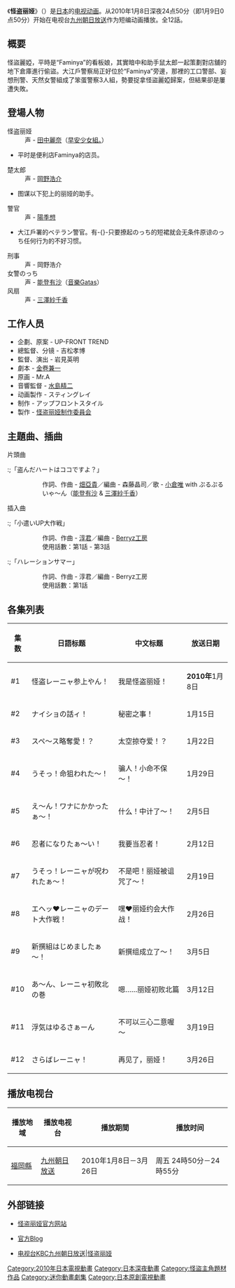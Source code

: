 {{Infobox animanga/Headerofja
|標題= 怪盗丽娅
|圖像= 
|尺寸= 
|說明= 
|日文名稱= 怪盗レーニャ
|kana= かいとうレーニャ
|romaji= Kaitō Rēnya
}}
{{Infobox animanga/TVAnime
|標題=怪盗丽娅
|原作=
|總導演=[[吉松孝博|吉松孝博]]
|監督=岩見英明
|導演=
|系列構成=
|腳本=[[金卷兼一|金卷兼一]]
|人物設定=
|機械設定=
|音樂=
|動畫製作=スティングレイ
|製作=[[製作委員会方式|怪盗丽娅制作委員会]]
|播放電視台=[[#放送局|九州朝日放送]]
|播放開始=2010年1月8日
|播放結束=3月26日
|話数=全12話
|其他=
|Copyright=怪盗レーニャ制作委員会/<br/>角川コンテンツゲート
|Internet=
}}
{{Infobox animanga/Footerofja}}

《'''怪盗丽娅'''》（{{lang-ja|怪盗レーニャ}}）是[[日本|日本]]的[[电视动画|电视动画]]。从2010年1月8日深夜24点50分（即1月9日0点50分）开始在电视台[[九州朝日放送|九州朝日放送]]作为短编动画播放。全12話。

== 概要 ==
怪盜麗婭，平時是“Faminya”的看板娘，其實暗中和助手鼠太郎一起策劃對店舖的地下倉庫進行偷盜。大江戶警察局正好位於“Faminya”旁邊，那裡的工口警部、妄想刑警、天然女警組成了笨蛋警察3人組，勢要捉拿怪盜麗婭歸案，但結果卻是屢遭失敗。

== 登場人物 ==
; 怪盗丽娅
: 声 - [[田中麗奈_(早安少女組)|田中麗奈]]（[[早安少女組。|早安少女組。]]）
* 平时是便利店Faminya的店员。
; 楚太郎
: 声 - [[岡野浩介|岡野浩介]]
* 图谋以下犯上的丽娅的助手。
; 警官
: 声 - [[陽季想|陽季想]]
* 大江戶署的ベテラン警官。有-{}-只要撩起のっち的短裙就会无条件原谅のっち任何行为的不好习惯。
; 刑事
: 声 - 岡野浩介
; 女警のっち
: 声 - [[能登有沙|能登有沙]]（[[音樂Gatas|音樂Gatas]]）
; 风扇
: 声 - [[三澤紗千香|三澤紗千香]]

== 工作人员 ==
* 企劃、原案 - UP-FRONT TREND
* 總監督、分镜 - 吉松孝博
* 監督、演出 - 岩見英明
* 劇本 - [[金卷兼一|金卷兼一]]
* 原画 - Mr.A
* 音響監督 - [[水島精二|水島精二]]
* 动画製作 - スティングレイ
* 制作 - アップフロントスタイル
* 製作 - [[製作委員会方式|怪盗丽娅制作委員会]]

== 主題曲、插曲 ==
;片頭曲
:;「盗んだハートはココですよ？」
:: 作詞、作曲 - [[畑亞貴|畑亞貴]]／編曲 - 森藤晶司／歌 -  [[小倉唯|小倉唯]] with ぷるぷるいゃ〜ん（[[能登有沙|能登有沙]] & [[三澤紗千香|三澤紗千香]]）

;插入曲
:;「小遣いUP大作戦」
:: 作詞、作曲 - [[淳君|淳君]]／編曲 - [[Berryz工房|Berryz工房]]
:: 使用話數：第1話 - 第3話

:;「ハレーションサマー」
:: 作詞、作曲 - 淳君／編曲 - Berryz工房
:: 使用話數：第1話

== 各集列表 ==
{| class="wikitable"
!集数!!日語标题!!中文标题!!放送日期
|-
|#1||怪盗レーニャ参上やん！||我是怪盗丽娅！||'''2010年'''1月8日
|-
|#2||ナイショの話ィ！||秘密之事！||1月15日
|-
|#3||スペ～ス略奪愛！？||太空掠夺爱！？||1月22日
|-
|#4||うそっ！命狙われた～！||骗人！小命不保～！||1月29日
|-
|#5||え～ん！ワナにかかったぁ～！||什么！中计了～！||2月5日
|-
|#6||忍者になりたぁ～い！||我要当忍者！||2月12日
|-
|#7||うそっ！レーニャが呪われたぁ～！||不是吧！丽娅被诅咒了～！||2月19日
|-
|#8||エヘッ♥レーニャのデート大作戦！||嘿♥丽娅约会大作战！||2月26日
|-
|#9||新撰組はじめましたぁ～！||新撰组成立了～！||3月5日
|-
|#10||あ～ん、レーニャ初敗北の巻||嗯……丽娅初败北篇||3月12日
|-
|#11||浮気はゆるさぁーん||不可以三心二意喔～||3月19日
|-
|#12||さらばレーニャ！||再见了，丽娅！||3月26日
|}

== 播放电视台 ==
{{深夜動畫}}
{| class="wikitable"
!播放地域!!播放电视台!!播放期間!!播放时间
|-
|[[福岡縣|福岡縣]]||[[九州朝日放送|九州朝日放送]]||2010年1月8日－3月26日||周五 24時50分－24時55分
|}

== 外部链接 ==
* {{ja}}[https://web.archive.org/web/20100104103310/http://www.reinya.jp/ 怪盗丽娅官方网站]
* {{ja}}[http://ameblo.jp/kaito-reinya/ 官方Blog] {{Wayback|url=http://ameblo.jp/kaito-reinya/ |date=20091115144532 }}
* {{ja}}[https://web.archive.org/web/20091229002651/http://www2.kbc.co.jp/tv/reinya/ 电视台KBC九州朝日放送|怪盗丽娅]

{{DEFAULTSORT:Kaitou Renya}}
[[Category:2010年日本電視動畫|Category:2010年日本電視動畫]]
[[Category:日本深夜動畫|Category:日本深夜動畫]]
[[Category:怪盜主角題材作品|Category:怪盜主角題材作品]]
[[Category:迷你動畫劇集|Category:迷你動畫劇集]]
[[Category:日本原創電視動畫|Category:日本原創電視動畫]]